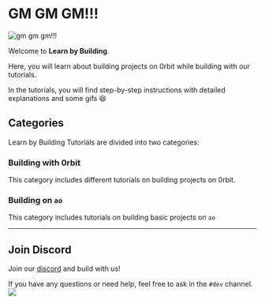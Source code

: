 
# GM GM GM!!!

![gm gm gm!!!](https://media.giphy.com/media/v1.Y2lkPTc5MGI3NjExenQ1MG1pbm1qbTR2bzd1Zzd6a3VrZ2NsZm1hZWtreXh2Mmd0Z3p3dyZlcD12MV9naWZzX3NlYXJjaCZjdD1n/nxixvW5krNTKLVOKDp/giphy.gif)

Welcome to __Learn by Building__. 

Here, you will learn about building projects on 0rbit while building with our tutorials.

In the tutorials, you will find step-by-step instructions with detailed explanations and some gifs 😆

## Categories

Learn by Building Tutorials are divided into two categories:

### Building with 0rbit 
This category includes different tutorials on building projects on 0rbit. 

<Cards>
<Card title="0rbit Tutorials" href="/learn-by-building/0rbit-tutorials/price-feed" arrow="true"/>
</Cards>

### Building on `ao`
This category includes tutorials on building basic projects on `ao`

<Cards>
<Card title="Basic ao Tutorials" href="/learn-by-building/ao-tutorials/token"  arrow="true"/>
</Cards>

---
## Join Discord 

Join our [discord](https://discord.gg/JVSjqaKJgV) and build with us!

If you have any questions or need help, feel free to ask in the `#dev` channel.
![](https://media.giphy.com/media/DJ0qDbhc8hXlk4OZvs/giphy.gif?cid=ecf05e475taejdack81ywxr85q6y3isqui1tklysqhuyy2ha&ep=v1_gifs_search&rid=giphy.gif&ct=g)




